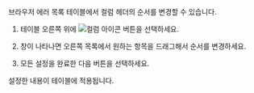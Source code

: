 <Title hashid='change-order-column' level={props.level}>테이블 컬럼 순서 바꾸기</Title>

<InDoc product="browser">

브라우저 에러 목록 테이블에서 컬럼 헤더의 순서를 변경할 수 있습니다.

</InDoc>

1. 테이블 오른쪽 위에 ![컬럼 아이콘](/img/ico-column.svg) 버튼을 선택하세요.

1. <Cmdname sid="column_settings" className="uitext" /> 창이 나타나면 오른쪽 목록에서 원하는 항목을 드래그해서 순서를 변경하세요.

1. 모든 설정을 완료한 다음 <Cmdname sid="BTN06053" className="uitext" /> 버튼을 선택하세요.

설정한 내용이 테이블에 적용됩니다.